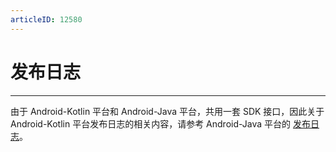 ```yaml
---
articleID: 12580
---
```



# 发布日志

- - -

<Warning title="注意">

由于 Android-Kotlin 平台和 Android-Java 平台，共用一套 SDK 接口，因此关于 Android-Kotlin 平台发布日志的相关内容，请参考 Android-Java 平台的 [发布日志](/real-time-video-macos-oc/client-sdk/release-notes)。

</Warning>


